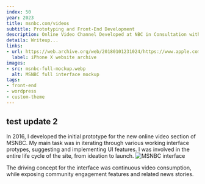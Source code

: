 ```yaml
---
index: 50
year: 2023
title: msnbc.com/videos
subtitle: Prototyping and Front-End Development
description: Online Video Channel Developed at NBC in Consultation with Lullabot.com
details: Writeup...
links:
- url: https://web.archive.org/web/20180101231024/https://www.apple.com/iphone-x/
  label: iPhone X website archive
images:
- src: msnbc-full-mockup.webp
  alt: MSNBC full interface mockup
tags: 
- front-end
- wordpress
- custom-theme
---
```

## test update 2
In 2016, I developed the initial prototype for the new online video section of MSNBC. My main task was in iterating through various working interface protypes, suggesting and implementing UI features. I was involved in the entire life cycle of the site, from ideation to launch.
![MSNBC interface](images/msnbc-interface.png )

The driving concept for the interface was continuous video consumption, while exposing community engagement features and related news stories.
